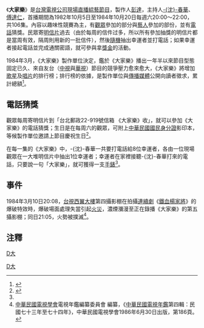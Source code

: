 {{otheruses|subject=台視的電視節目|other=大家乐的其他意思|大家樂|dis=auto}}
《'''大家樂'''》是[[台灣電視公司|台灣電視公司]][[現場直播|現場直播]][[綜藝節目|綜藝節目]]，製作人[[彭達|彭達]]，主持人[[沈春華|-{沈}-春華]]、[[傅達仁|傅達仁]]，首播期間為1982年10月5日至1984年10月20日每週六20:00～22:00，共106集。內容以趣味性競賽為主，有[[觀眾|觀眾]]參加的部分與[[藝人|藝人]]參加的部份，並有[[電話|電話]]猜獎。民眾寄[[明信片|明信片]]過去（由於每周的信件过多，所以所有參加抽獎的明信片都是當周有效，隔周則用新的一批信件），然後[[隨機|隨機]]抽出幸運者並打電話；如果幸運者接起電話並完成通關密語，就可參與拿[[獎金|獎金]]的活動。

1984年3月，《大家樂》製作單位決定，鑑於《大家樂》播出一年半以來節目型態固定已久、來自友台（[[中視|中視]]與[[華視|華視]]）節目的競爭壓力愈來愈大，《大家樂》將增加[[歌星|歌星]]及[[唱片|唱片]]的排行榜；排行榜的依據，是製作單位與[[傳播媒體|傳播媒體]]公開向讀者徵求，累計總額<ref>{{Cite news|url=|author=非非|title=【台視側訪】大家樂 也添排行榜|magazine=《[[華視綜合週刊|華視綜合週刊]]》第649期|publisher=華視綜合週刊社|date=1984-03-26|accessdate=2016-01-11|language=zh-tw|pages=46－47}}</ref>。

==電話猜獎==
觀眾每周寄明信片到「台北郵政22-919號信箱 《大家樂》收」，就可以參加《大家樂》的電話猜獎；生日是在每周六的觀眾，可附上[[中華民國國民身分證|中華民國國民身分證]]影印本，等候製作單位邀請上節目慶祝生日<ref name="電視周刊1101期P76~78">{{Cite news|url=|author=-{沈}-玫|title=「大家樂」千方百計送大獎|magazine=《[[電視周刊|電視周刊]]》第1101期|publisher=[[台視文化公司|台視文化公司]]|date=1983-11-13|accessdate=2016-01-01|language=zh-tw|pages=76－78}}</ref>。

在每一集的《大家樂》中，-{沈}-春華一共要打電話給8位幸運者，各由一位現場觀眾在一大堆明信片中抽出1位幸運者；幸運者在家裡接聽-{沈}-春華打來的電話，只要說一句「大家樂」，就可獲得一支[[手錶|手錶]]<ref name="電視周刊1101期P76~78" />。

==事件==
1984年3月10日20:08，[[台視大樓|台視西翼大樓]]第四攝影棚在拍攝[[連續劇|連續劇]]《[[鐵血楊家將|鐵血楊家將]]》的爆破特效時，爆破場面處理失當引起[[火災|火災]]，濃煙瀰漫至正在錄播《大家樂》的第五攝影棚；同日21:05，火勢被撲滅<ref>[[中華民國電視學會|中華民國電視學會]]電視年鑑編纂委員會 編纂，《[[中華民國電視年鑑|中華民國電視年鑑]]第四輯：民國七十三年至七十四年》，中華民國電視學會1986年6月30日出版，第186頁。</ref>。

==注釋==
{{reflist}}

[[分类:台視电视节目|D大]]
[[Category:已停播的台灣綜藝節目|D大]]